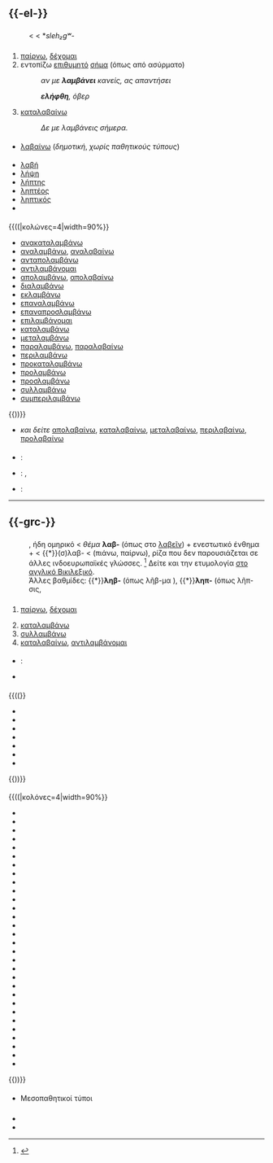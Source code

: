 =={{-el-}}==

==={{ετυμολογία}}===
: '''{{PAGENAME}}''' < {{λδδ|grc|el|λαμβάνω}} < {{ετυμ|ine-pro}} *''sleh₂gʷ''-

==={{προφορά}}===
{{ΔΦΑ|el|laɱˈva.no}}
: {{συλλ|λαμ|βά|νω}}

==={{ρήμα|el}}===
'''{{PAGENAME}}'''{{el-ρήμα|μέλλ=λάβω|αορ=έλαβα|π-εν=λαμβάνομαι|π-αορ=λήφθηκα|π-αορ2=ελήφθη<sup>(3o πρόσωπο)</sup>|μππ=ειλημμένος}}
# [[παίρνω]], [[δέχομαι]]
# εντοπίζω [[επιθυμητός|επιθυμητό]] [[σήμα]]  (όπως από ασύρματο)
#: {{πχ}} ''αν με '''λαμβάνει''' κανείς, ας απαντήσει''
#: '''''ελήφθη''', όβερ''
# {{ετ|μτφρ}} [[καταλαβαίνω]]
#: {{πχ}} ''Δε με λαμβάνεις σήμερα.''

===={{μορφές}}====
* [[λαβαίνω]] (''δημοτική'', ''χωρίς παθητικούς τύπους'')

===={{συγγενικά}}====
* [[λαβή]]
* [[λήψη]]
* [[λήπτης]]
* [[ληπτέος]]
* [[ληπτικός]]
* {{χρειάζεται}}

===={{σύνθετα}}====
{{((|κολώνες=4|width=90%}}
* [[ανακαταλαμβάνω]]
* [[αναλαμβάνω]], [[αναλαβαίνω]]
* [[ανταπολαμβάνω]]
* [[αντιλαμβάνομαι]]
* [[απολαμβάνω]], [[απολαβαίνω]]
* [[διαλαμβάνω]]
* [[εκλαμβάνω]]
* [[επαναλαμβάνω]]
* [[επαναπροσλαμβάνω]]
* [[επιλαμβάνομαι]]
* [[καταλαμβάνω]]
* [[μεταλαμβάνω]]
* [[παραλαμβάνω]], [[παραλαβαίνω]]
* [[περιλαμβάνω]]
* [[προκαταλαμβάνω]]
* [[προλαμβάνω]]
* [[προσλαμβάνω]]
* [[συλλαμβάνω]]
* [[συμπεριλαμβάνω]]
{{))}}
* ''και δείτε'' [[απολαβαίνω]], [[καταλαβαίνω]], [[μεταλαβαίνω]], [[περιλαβαίνω]], [[προλαβαίνω]]

===={{κλίση}}====
{{el-κλίσ-'δροσίζω'|λαμβάν|λάμβαν|λάβ|έλαβ|πρ3=λάβε|πρ4=λάβετε}}
{{el-κλίσ-'δένομαι'|λαμβάν|λαμβαν|λήφθ|ληφθ|ειλημμ|πρ1=}}
{{clear}}
===={{μεταφράσεις}}====
{{μτφ-αρχή}}
* {{en}} : {{τ|en|take}}
<!-- * {{ar}} : {{τ|ar|XXX}} -->
<!-- * {{vi}} : {{τ|vi|XXX}} -->
<!-- * {{bg}} : {{τ|bg|XXX}} -->
<!-- * {{br}} : {{τ|br|XXX}} -->
* {{fr}} : {{τ|fr|recevoir}},  {{τ|fr|prendre}}
<!-- * {{eo}} : {{τ|eo|XXX}} -->
<!-- * {{et}} : {{τ|et|XXX}} -->
<!-- * {{ja}} : {{τ|ja|XXX}} -->
<!-- * {{ia}} : {{τ|ia|XXX}} -->
<!-- * {{io}} : {{τ|io|XXX}} -->
<!-- * {{ga}} : {{τ|ga|XXX}} -->
<!-- * {{is}} : {{τ|is|XXX}} -->
<!-- * {{es}} : {{τ|es|XXX}} -->
<!-- * {{it}} : {{τ|it|XXX}} -->
<!-- * {{ca}} : {{τ|ca|XXX}} -->
<!-- * {{zh}} : {{τ|zh|XXX}} -->
<!-- * {{ko}} : {{τ|ko|XXX}} -->
<!-- * {{ku}} : {{τ|ku|XXX}} -->
<!-- * {{hr}} : {{τ|hr|XXX}} -->
* {{de}} : {{τ|de|bekommen}}
<!-- * {{la}} : {{τ|la|XXX}} -->
<!-- * {{lt}} : {{τ|lt|XXX}} -->
<!-- * {{ms}} : {{τ|ms|XXX}} -->
<!-- * {{nl}} : {{τ|nl|XXX}} -->
<!-- * {{cy}} : {{τ|cy|XXX}} -->
<!-- * {{hu}} : {{τ|hu|XXX}} -->
<!-- * {{uk}} : {{τ|uk|XXX}} -->
<!-- * {{pl}} : {{τ|pl|XXX}} -->
<!-- * {{pt}} : {{τ|pt|XXX}} -->
<!-- * {{ro}} : {{τ|ro|XXX}} -->
<!-- * {{roa-rup}} : {{τ|roa-rup|XXX}} -->
<!-- * {{ru}} : {{τ|ru|XXX}} -->
<!-- * {{sr}} : {{τ|sr|XXX}} -->
<!-- * {{sk}} : {{τ|sk|XXX}} -->
<!-- * {{sl}} : {{τ|sl|XXX}} -->
<!-- * {{sv}} : {{τ|sv|XXX}} -->
<!-- * {{th}} : {{τ|th|XXX}} -->
<!-- * {{tr}} : {{τ|tr|XXX}} -->
<!-- * {{cs}} : {{τ|cs|XXX}} -->
<!-- * {{fi}} : {{τ|fi|XXX}} -->
{{μτφ-τέλος}}


----

=={{-grc-}}==

==={{ετυμολογία}}===
: '''{{PAGENAME}}''', ήδη ομηρικό {{περίοδος|α1}} < ''θέμα'' '''λαβ-''' (όπως στο [[λαβεῖν]]) + ενεστωτικό ένθημα {{π|-μ-|grc}} + {{π|-άνω|grc}} < {{*}}(σ)λαβ- < {{ετυμ|ine-pro|grc|*sleh₂gʷ-}} (πιάνω, παίρνω), ρίζα που δεν παρουσιάζεται σε άλλες ινδοευρωπαϊκές γλώσσες. <ref>{{Π:Μπαμπινιώτης 2010}}</ref> Δείτε και την ετυμολογία [[:en:λαμβάνω|στο αγγλικό Βικιλεξικό]].
: Άλλες βαθμίδες: {{*}}'''ληβ-''' (όπως λῆβ-μα {{λ|λῆμμα|grc}}), {{*}}'''ληπ-''' (όπως λῆπ-σις, {{λ|λῆψις|grc}}

==={{ρήμα|grc}}===
'''{{PAGENAME}}'''
# [[παίρνω]], [[δέχομαι]]
#: {{ΠΘ:Ιλ|ω|477|477-479}}
# [[καταλαμβάνω]]
# [[συλλαμβάνω]]
# [[καταλαβαίνω]], [[αντιλαμβάνομαι]]

===={{μορφές}}====
* {{επικ}}: {{λ|λάζομαι|grc}}
* {{λ|λαββάνω|grc}}

===={{συγγενικά}}====
{{((}}
* {{λ|ἄληπτος|grc}}
* {{λ|λαβή|grc}}
* {{λ|λάφυρα|grc}}
* {{λ|λῆμμα|grc}}
* {{λ|ληπτέος|grc}}
* {{λ|λήπτης|grc}}
* {{λ|λῆψις|grc}}
{{))}}

===={{σύνθετα}}====
{{((|κολόνες=4|width=90%}}
* {{λ|ἀκανθολάβος|grc}}
* {{λ|ἀμφιλαμβάνω|grc}}
* {{λ|ἀναλαμβάνω|grc}}
* {{λ|ἀντιλαμβάνω|grc}}
* {{λ|ἀπολαμβάνω|grc}}
* {{λ|ἀστρολάβος|grc}}
* {{λ|αὐτόλαβος|grc}}
* {{λ|δεξιολάβος|grc}}
* {{λ|διαλαμβάνω|grc}}
* {{λ|ἐκλαμβάνω|grc}}
* {{λ|ἐλλαμβάνω|grc}}
* {{λ|ἐπιλαμβάνω|grc}}
* {{λ|ἐργολάβος|grc}}
* {{λ|εὐλαβής|grc}}
* {{λ|καταλαμβάνω|grc}}
* {{λ|λαβάργυρος|grc}}
* {{λ|λιθολάβος|grc}}
* {{λ|μεσολαβής|grc}}
* {{λ|μεσόλαβος|grc}}
* {{λ|μεταλαμβάνω|grc}}
* {{λ|μολὼν λαβέ|grc}}
* {{λ|ὀξυλαβής|grc}}
* {{λ|ὀξύλαβος|grc}}
* {{λ|παραλαμβάνω|grc}}
* {{λ|περιλαμβάνω|grc}}
* {{λ|προσλαμβάνω|grc}}
* {{λ|συλλαμβάνω|grc}}
* {{λ|ὑπολαμβάνω|grc}}
* {{λ|χειρολάβος|grc}}
* {{λ|χρυσολαβής|grc}}
{{))}}

===={{κλίση}}====
{{κλίση-αρχή|λαμβάνω - ενεργητικοί τύποι|γλ=grc}}
{{grc-κλίσ-Ενσ-ΕΦ-'λύω'|χρ=λαμβάνω|αναβ=1}}
{{grc-κλίσ-Πρτ-ΕΦ-'ἔλυον'|ἐλάμβαν|ἐλαμβάν}}
{{grc-κλίσ-Μελ-ΜΦ-'λύσομαι'|λήψ|ληψ}}
{{grc-κλίσ-Αορ β'-ΕΦ-'ἔλαβον'|ἔλαβ|ἐλάβ|λάβ|λαβ}}
{{grc-κλίσ-Πρκ-ΕΦ-'λέλυκα'|εἴληφ|εἰλήφ|εἰληφ}}
{{grc-κλίσ-Υπρ-ΕΦ-'ἐλελύκειν'|εἰλήφ}}
{{κλίση-τέλος}}
* Μεσοπαθητικοί τύποι {{λείπει η κλίση|grc}}

==={{αναφορές}}===
<references/>

==={{πηγές}}===
* {{Π:Λίντελ}}
* {{Π:ΛΟΓΕΙΟΝ}}

{{κλείδα-ελλ}}
